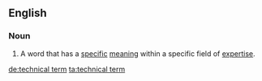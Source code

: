 ==English==
===Noun===
{{en-noun|sg=[[technical]] [[term]]}}
# A word that has a [[specific]] [[meaning]] within a specific field of [[expertise]].

[[de:technical term]]
[[ta:technical term]]